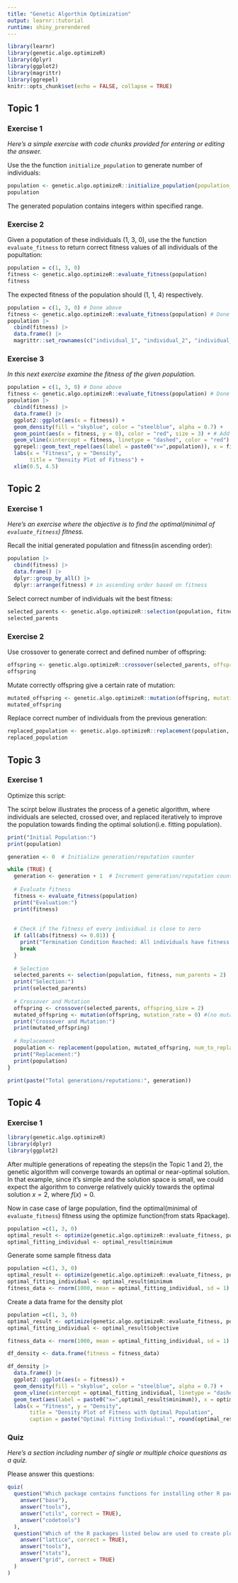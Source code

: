 ---
title: "Genetic Algorthim Optimization"
output: learnr::tutorial
runtime: shiny_prerendered
---

```{r setup, include=FALSE}
library(learnr)
library(genetic.algo.optimizeR)
library(dplyr)
library(ggplot2)
library(magrittr)
library(ggrepel)
knitr::opts_chunk$set(echo = FALSE, collapse = TRUE)
```


## Topic 1

### Exercise 1

*Here's a simple exercise with code chunks provided for entering or editing the answer.*

Use the the function `initialize_population` to generate number of individuals:

```{r two-plus-two, exercise=TRUE}
population <- genetic.algo.optimizeR::initialize_population(population_size = 10, min = 0, max = 3)
population
```

The generated population contains integers within specified range.

### Exercise 2

Given a poputation of these individuals (1, 3, 0), use the the function `evaluate_fitness` to return correct fitness values of all individuals of the popultation:

```{r evaluate_fitness, exercise=TRUE,exercise.lines = 5}
population = c(1, 3, 0)
fitness <- genetic.algo.optimizeR::evaluate_fitness(population)
fitness
```

The expected fitness of the population should (1, 1, 4) respectively.

```{r view_population_fitness, exercise=TRUE,exercise.lines = 7}
population = c(1, 3, 0) # Done above
fitness <- genetic.algo.optimizeR::evaluate_fitness(population) # Done above
population |>
  cbind(fitness) |>
  data.frame() |>
  magrittr::set_rownames(c("individual_1", "individual_2", "individual_3"))
```


### Exercise 3

*In this next exercise examine the fitness of the given population.*


```{r add-function, exercise=TRUE, exercise.lines = 14}
population = c(1, 3, 0) # Done above
fitness <- genetic.algo.optimizeR::evaluate_fitness(population) # Done above
population |>
  cbind(fitness) |>
  data.frame() |>
  ggplot2::ggplot(aes(x = fitness)) +
  geom_density(fill = "skyblue", color = "steelblue", alpha = 0.7) +
  geom_point(aes(x = fitness, y = 0), color = "red", size = 3) + # Add red points
  geom_vline(xintercept = fitness, linetype = "dashed", color = "red") + # Add vertical line
  ggrepel::geom_text_repel(aes(label = paste0("x=",population)), x = fitness, y = 6, vjust = -0.5, color = "black", size = 5) + # Add text label
  labs(x = "Fitness", y = "Density", 
       title = "Density Plot of Fitness") +
  xlim(0.5, 4.5)
```


## Topic 2

### Exercise 1

*Here's an exercise where the objective is to find the optimal(minimal of `evaluate_fitness`) fitness.*

Recall the initial generated population and fitness(in ascending order):

```{r population_fitness_ascending_order, exercise=TRUE}
population |>
  cbind(fitness) |>
  data.frame() |>
  dplyr::group_by_all() |>
  dplyr::arrange(fitness) # in ascending order based on fitness
```

Select correct number of individuals wit the best fitness: 

```{r selected_parents, exercise=TRUE}
selected_parents <- genetic.algo.optimizeR::selection(population, fitness, num_parents = 2)
selected_parents
```


### Exercise 2

Use crossover to generate correct and defined number of offspring:
```{r offspring, exercise=TRUE}
offspring <- genetic.algo.optimizeR::crossover(selected_parents, offspring_size = 2)
offspring
```

Mutate correctly offspring give a certain rate of mutation:

```{r mutated_offspring, exercise=TRUE}
mutated_offspring <- genetic.algo.optimizeR::mutation(offspring, mutation_rate = 1) # All offspring will be mutated
mutated_offspring
```

Replace correct number of individuals from the previous generation:
```{r replaced_population, exercise=TRUE}
replaced_population <- genetic.algo.optimizeR::replacement(population, offspring, num_to_replace = 1)
replaced_population
```


## Topic 3

### Exercise 1

Optimize this script:

The scirpt below illustrates the process of a genetic algorithm, where individuals are selected, crossed over, and replaced iteratively to improve the population towards finding the optimal solution(i.e. fitting population).

```{r Optimize_this_script, exercise=TRUE, exercise.lines = 40}
print("Initial Population:")
print(population)

generation <- 0  # Initialize generation/reputation counter

while (TRUE) {
  generation <- generation + 1  # Increment generation/reputation count
  
  # Evaluate fitness
  fitness <- evaluate_fitness(population)
  print("Evaluation:")
  print(fitness)
  
  
  # Check if the fitness of every individual is close to zero
  if (all(abs(fitness) <= 0.01)) {
    print("Termination Condition Reached: All individuals have fitness close to zero.")
    break
  }
  
  # Selection
  selected_parents <- selection(population, fitness, num_parents = 2)
  print("Selection:")
  print(selected_parents)
  
  # Crossover and Mutation
  offspring <- crossover(selected_parents, offspring_size = 2)
  mutated_offspring <- mutation(offspring, mutation_rate = 0) #(no mutation in this example)
  print("Crossover and Mutation:")
  print(mutated_offspring)
  
  # Replacement
  population <- replacement(population, mutated_offspring, num_to_replace = 1)
  print("Replacement:")
  print(population)
}

print(paste("Total generations/reputations:", generation))
```

## Topic 4

### Exercise 1

```{r call_libraries4, exercise=TRUE}
library(genetic.algo.optimizeR)
library(dplyr)
library(ggplot2)
```

After multiple generations of repeating the steps(in the Topic 1 and 2), the genetic algorithm will converge towards an optimal or near-optimal solution. In that example, since it's simple and the solution space is small, we could expect the algorithm to converge relatively quickly towards the optimal solution $x = 2$, where $f(x) = 0$.

Now in case case of large population, find the optimal(minimal of `evaluate_fitness`) fitness using the optimize function(from stats Rpackage).

```{r print-limit_optimal_fitting_individual, exercise=TRUE, exercise.eval=TRUE}
population =c(1, 3, 0)
optimal_result <- optimize(genetic.algo.optimizeR::evaluate_fitness, population, maximum = FALSE)
optimal_fitting_individual <- optimal_result$minimum
```

Generate some sample fitness data
```{r print-limit_fitness_data, exercise=TRUE, exercise.eval=TRUE}
population =c(1, 3, 0)
optimal_result <- optimize(genetic.algo.optimizeR::evaluate_fitness, population, maximum = FALSE)
optimal_fitting_individual <- optimal_result$minimum
fitness_data <- rnorm(1000, mean = optimal_fitting_individual, sd = 1)
```


Create a data frame for the density plot

```{r print-limit_df_density, exercise=TRUE}
population =c(1, 3, 0)
optimal_result <- optimize(genetic.algo.optimizeR::evaluate_fitness, population, maximum = FALSE)
optimal_fitting_individual <- optimal_result$objective

fitness_data <- rnorm(1000, mean = optimal_fitting_individual, sd = 1)

df_density <- data.frame(fitness = fitness_data)

df_density |>
  data.frame() |>
  ggplot2::ggplot(aes(x = fitness)) +
  geom_density(fill = "skyblue", color = "steelblue", alpha = 0.7) +
  geom_vline(xintercept = optimal_fitting_individual, linetype = "dashed", color = "red") +
  geom_text(aes(label = paste0("x=",optimal_result$minimum)), x = optimal_result$objective, y = .35, vjust = -0.5, color = "black", size = 5) + # Add text label
  labs(x = "Fitness", y = "Density", 
       title = "Density Plot of Fitness with Optimal Population",
       caption = paste("Optimal Fitting Individual:", round(optimal_result$minimum, 2)))
```

### Quiz

*Here's a section including number of single or multiple choice questions as a quiz.*

Please answer this questions:

```{r quiz}
quiz(
  question("Which package contains functions for installing other R packages?",
    answer("base"),
    answer("tools"),
    answer("utils", correct = TRUE),
    answer("codetools")
  ),
  question("Which of the R packages listed below are used to create plots?",
    answer("lattice", correct = TRUE),
    answer("tools"),
    answer("stats"),
    answer("grid", correct = TRUE)
  )
)
```

